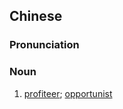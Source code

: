 {{also|投机分子}}
==Chinese==
{{zh-forms|s=投机分子|type=22}}

===Pronunciation===
{{zh-pron
|m=tóujī fènzǐ
|cat=n
}}

===Noun===
{{zh-noun}}

# [[profiteer]]; [[opportunist]]